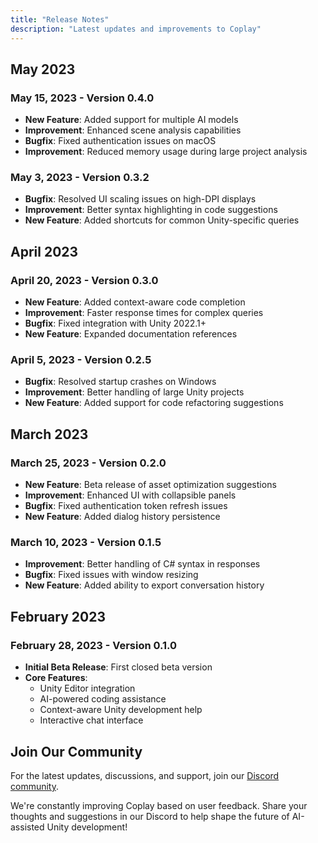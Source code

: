```yaml
---
title: "Release Notes"
description: "Latest updates and improvements to Coplay"
---
```


## May 2023

### May 15, 2023 - Version 0.4.0

- **New Feature**: Added support for multiple AI models
- **Improvement**: Enhanced scene analysis capabilities
- **Bugfix**: Fixed authentication issues on macOS
- **Improvement**: Reduced memory usage during large project analysis

### May 3, 2023 - Version 0.3.2

- **Bugfix**: Resolved UI scaling issues on high-DPI displays
- **Improvement**: Better syntax highlighting in code suggestions
- **New Feature**: Added shortcuts for common Unity-specific queries

## April 2023

### April 20, 2023 - Version 0.3.0

- **New Feature**: Added context-aware code completion
- **Improvement**: Faster response times for complex queries
- **Bugfix**: Fixed integration with Unity 2022.1+
- **New Feature**: Expanded documentation references

### April 5, 2023 - Version 0.2.5

- **Bugfix**: Resolved startup crashes on Windows
- **Improvement**: Better handling of large Unity projects
- **New Feature**: Added support for code refactoring suggestions

## March 2023

### March 25, 2023 - Version 0.2.0

- **New Feature**: Beta release of asset optimization suggestions
- **Improvement**: Enhanced UI with collapsible panels
- **Bugfix**: Fixed authentication token refresh issues
- **New Feature**: Added dialog history persistence

### March 10, 2023 - Version 0.1.5

- **Improvement**: Better handling of C# syntax in responses
- **Bugfix**: Fixed issues with window resizing
- **New Feature**: Added ability to export conversation history

## February 2023

### February 28, 2023 - Version 0.1.0

- **Initial Beta Release**: First closed beta version
- **Core Features**:
  - Unity Editor integration
  - AI-powered coding assistance
  - Context-aware Unity development help
  - Interactive chat interface

## Join Our Community

For the latest updates, discussions, and support, join our [Discord community](http://discord.com/invite/KmGfEr6d3v).

We're constantly improving Coplay based on user feedback. Share your thoughts and suggestions in our Discord to help shape the future of AI-assisted Unity development!
